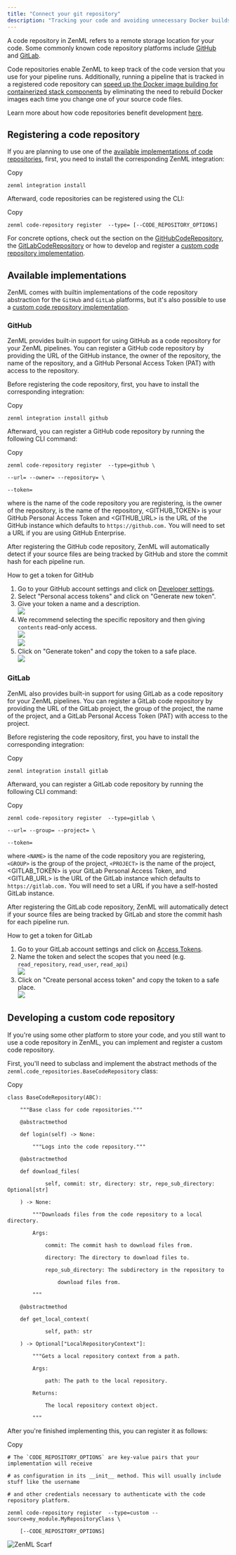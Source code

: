```yaml
---
title: "Connect your git repository"
description: "Tracking your code and avoiding unnecessary Docker builds by connecting your git repo."
---
```


A code repository in ZenML refers to a remote storage location for your code. Some commonly known code repository platforms include [GitHub](https://github.com/) and [GitLab](https://gitlab.com/).

Code repositories enable ZenML to keep track of the code version that you use for your pipeline runs. Additionally, running a pipeline that is tracked in a registered code repository can [speed up the Docker image building for containerized stack components](/how-to/customize-docker-builds/use-code-repositories-to-speed-up-docker-build-times) by eliminating the need to rebuild Docker images each time you change one of your source code files.

Learn more about how code repositories benefit development [here](/how-to/customize-docker-builds/use-code-repositories-to-speed-up-docker-build-times).

## Registering a code repository

If you are planning to use one of the [available implementations of code repositories](/how-to/setting-up-a-project-repository/connect-your-git-repository#available-implementations), first, you need to install the corresponding ZenML integration:

Copy

```
zenml integration install 
```

Afterward, code repositories can be registered using the CLI:

Copy

```
zenml code-repository register  --type= [--CODE_REPOSITORY_OPTIONS]
```

For concrete options, check out the section on the [GitHubCodeRepository](/how-to/setting-up-a-project-repository/connect-your-git-repository#github), the [GitLabCodeRepository](/how-to/setting-up-a-project-repository/connect-your-git-repository#gitlab) or how to develop and register a [custom code repository implementation](/how-to/setting-up-a-project-repository/connect-your-git-repository#developing-a-custom-code-repository).

## Available implementations

ZenML comes with builtin implementations of the code repository abstraction for the `GitHub` and `GitLab` platforms, but it's also possible to use a [custom code repository implementation](/how-to/setting-up-a-project-repository/connect-your-git-repository#developing-a-custom-code-repository).

### GitHub

ZenML provides built-in support for using GitHub as a code repository for your ZenML pipelines. You can register a GitHub code repository by providing the URL of the GitHub instance, the owner of the repository, the name of the repository, and a GitHub Personal Access Token (PAT) with access to the repository.

Before registering the code repository, first, you have to install the corresponding integration:

Copy

```
zenml integration install github
```

Afterward, you can register a GitHub code repository by running the following CLI command:

Copy

```
zenml code-repository register  --type=github \

--url= --owner= --repository= \

--token=
```

where <REPOSITORY> is the name of the code repository you are registering, <OWNER> is the owner of the repository, <NAME> is the name of the repository, <GITHUB\_TOKEN> is your GitHub Personal Access Token and <GITHUB\_URL> is the URL of the GitHub instance which defaults to `https://github.com.` You will need to set a URL if you are using GitHub Enterprise.

After registering the GitHub code repository, ZenML will automatically detect if your source files are being tracked by GitHub and store the commit hash for each pipeline run.

How to get a token for GitHub

1. Go to your GitHub account settings and click on [Developer settings](https://github.com/settings/tokens?type=beta).
2. Select "Personal access tokens" and click on "Generate new token".
3. Give your token a name and a description.  
![](/images/how-to/setting-up-a-project-repository/files%2Fv0%2Fb%2Fgitbook-x-prod.appspot.com%2Fo%2Fspaces%252FSXceRPgF1t4PqY7HbePb%252Fuploads%252Fgit-blob-0efd0f56d3428d5ae6f5e5659131eece8e6bb60e%252Fgithub-fine-grained-token-name.png)
4. We recommend selecting the specific repository and then giving `contents` read-only access.  
![](/images/how-to/setting-up-a-project-repository/files%2Fv0%2Fb%2Fgitbook-x-prod.appspot.com%2Fo%2Fspaces%252FSXceRPgF1t4PqY7HbePb%252Fuploads%252Fgit-blob-71ba96b3e607f1b26cbf600cdce09cc87c9cb74c%252Fgithub-token-set-permissions.png)  
![](/images/how-to/setting-up-a-project-repository/files%2Fv0%2Fb%2Fgitbook-x-prod.appspot.com%2Fo%2Fspaces%252FSXceRPgF1t4PqY7HbePb%252Fuploads%252Fgit-blob-4b89b6c5f6aeae9976561cb95cd907d8047e5ef1%252Fgithub-token-permissions-overview.png)
5. Click on "Generate token" and copy the token to a safe place.  
![](/images/how-to/setting-up-a-project-repository/files%2Fv0%2Fb%2Fgitbook-x-prod.appspot.com%2Fo%2Fspaces%252FSXceRPgF1t4PqY7HbePb%252Fuploads%252Fgit-blob-55a6da34d3d8caa3d634200c93fcd2c9e021ed22%252Fcopy-github-fine-grained-token.png)

### GitLab

ZenML also provides built-in support for using GitLab as a code repository for your ZenML pipelines. You can register a GitLab code repository by providing the URL of the GitLab project, the group of the project, the name of the project, and a GitLab Personal Access Token (PAT) with access to the project.

Before registering the code repository, first, you have to install the corresponding integration:

Copy

```
zenml integration install gitlab
```

Afterward, you can register a GitLab code repository by running the following CLI command:

Copy

```
zenml code-repository register  --type=gitlab \

--url= --group= --project= \

--token=
```

where `<NAME>` is the name of the code repository you are registering, `<GROUP>` is the group of the project, `<PROJECT>` is the name of the project, <GITLAB\_TOKEN> is your GitLab Personal Access Token, and <GITLAB\_URL> is the URL of the GitLab instance which defaults to `https://gitlab.com.` You will need to set a URL if you have a self-hosted GitLab instance.

After registering the GitLab code repository, ZenML will automatically detect if your source files are being tracked by GitLab and store the commit hash for each pipeline run.

How to get a token for GitLab

1. Go to your GitLab account settings and click on [Access Tokens](https://gitlab.com/-/profile/personal%5Faccess%5Ftokens).
2. Name the token and select the scopes that you need (e.g. `read_repository`, `read_user`, `read_api`)  
![](/images/how-to/setting-up-a-project-repository/files%2Fv0%2Fb%2Fgitbook-x-prod.appspot.com%2Fo%2Fspaces%252FSXceRPgF1t4PqY7HbePb%252Fuploads%252Fgit-blob-6a41df2a01e13c09e3253f80eb04903a4cdd0d67%252Fgitlab-generate-access-token.png)
3. Click on "Create personal access token" and copy the token to a safe place.  
![](/images/how-to/setting-up-a-project-repository/files%2Fv0%2Fb%2Fgitbook-x-prod.appspot.com%2Fo%2Fspaces%252FSXceRPgF1t4PqY7HbePb%252Fuploads%252Fgit-blob-26d24213c4bd89f1c9a668eb501ff8bf44fad030%252Fgitlab-copy-access-token.png)

## Developing a custom code repository

If you're using some other platform to store your code, and you still want to use a code repository in ZenML, you can implement and register a custom code repository.

First, you'll need to subclass and implement the abstract methods of the `zenml.code_repositories.BaseCodeRepository` class:

Copy

```
class BaseCodeRepository(ABC):

    """Base class for code repositories."""

    @abstractmethod

    def login(self) -> None:

        """Logs into the code repository."""

    @abstractmethod

    def download_files(

            self, commit: str, directory: str, repo_sub_directory: Optional[str]

    ) -> None:

        """Downloads files from the code repository to a local directory.

        Args:

            commit: The commit hash to download files from.

            directory: The directory to download files to.

            repo_sub_directory: The subdirectory in the repository to

                download files from.

        """

    @abstractmethod

    def get_local_context(

            self, path: str

    ) -> Optional["LocalRepositoryContext"]:

        """Gets a local repository context from a path.

        Args:

            path: The path to the local repository.

        Returns:

            The local repository context object.

        """
```

After you're finished implementing this, you can register it as follows:

Copy

```
# The `CODE_REPOSITORY_OPTIONS` are key-value pairs that your implementation will receive

# as configuration in its __init__ method. This will usually include stuff like the username

# and other credentials necessary to authenticate with the code repository platform.

zenml code-repository register  --type=custom --source=my_module.MyRepositoryClass \

    [--CODE_REPOSITORY_OPTIONS]
```

![ZenML Scarf](/images/how-to/setting-up-a-project-repository)